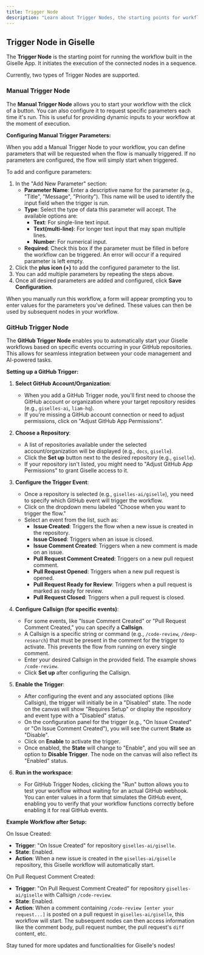 ```yaml
---
title: Trigger Node
description: "Learn about Trigger Nodes, the starting points for workflows in Giselle. Configure Manual Triggers with parameters or use GitHub Triggers to initiate your AI workflow sequences."
---
```


## Trigger Node in Giselle

The **Trigger Node** is the starting point for running the workflow built in the Giselle App. It initiates the execution of the connected nodes in a sequence.

Currently, two types of Trigger Nodes are supported.

### Manual Trigger Node

The **Manual Trigger Node** allows you to start your workflow with the click of a button. You can also configure it to request specific parameters each time it's run. This is useful for providing dynamic inputs to your workflow at the moment of execution.

**Configuring Manual Trigger Parameters:**

When you add a Manual Trigger Node to your workflow, you can define parameters that will be requested when the flow is manually triggered. If no parameters are configured, the flow will simply start when triggered.

To add and configure parameters:

1.  In the "Add New Parameter" section:
    *   **Parameter Name**: Enter a descriptive name for the parameter (e.g., "Title", "Message", "Priority"). This name will be used to identify the input field when the trigger is run.
    *   **Type**: Select the type of data this parameter will accept. The available options are:
        *   **Text**: For single-line text input.
        *   **Text(multi-line)**: For longer text input that may span multiple lines.
        *   **Number**: For numerical input.
    *   **Required**: Check this box if the parameter must be filled in before the workflow can be triggered. An error will occur if a required parameter is left empty.
2.  Click the **plus icon (+)** to add the configured parameter to the list.
3.  You can add multiple parameters by repeating the steps above.
4.  Once all desired parameters are added and configured, click **Save Configuration**.

When you manually run this workflow, a form will appear prompting you to enter values for the parameters you've defined. These values can then be used by subsequent nodes in your workflow.

### GitHub Trigger Node

The **GitHub Trigger Node** enables you to automatically start your Giselle workflows based on specific events occurring in your GitHub repositories. This allows for seamless integration between your code management and AI-powered tasks.

**Setting up a GitHub Trigger:**

1.  **Select GitHub Account/Organization**:
    *   When you add a GitHub Trigger node, you'll first need to choose the GitHub account or organization where your target repository resides (e.g., `giselles-ai`, `liam-hq`).
    *   If you're missing a GitHub account connection or need to adjust permissions, click on "Adjust GitHub App Permissions".

2.  **Choose a Repository**:
    *   A list of repositories available under the selected account/organization will be displayed (e.g., `docs`, `giselle`).
    *   Click the **Set up** button next to the desired repository (e.g., `giselle`).
    *   If your repository isn't listed, you might need to "Adjust GitHub App Permissions" to grant Giselle access to it.

3.  **Configure the Trigger Event**:
    *   Once a repository is selected (e.g., `giselles-ai/giselle`), you need to specify which GitHub event will trigger the workflow.
    *   Click on the dropdown menu labeled "Choose when you want to trigger the flow."
    *   Select an event from the list, such as:
        *   **Issue Created**: Triggers the flow when a new issue is created in the repository.
        *   **Issue Closed**: Triggers when an issue is closed.
        *   **Issue Comment Created**: Triggers when a new comment is made on an issue.
        *   **Pull Request Comment Created**: Triggers on a new pull request comment.
        *   **Pull Request Opened**: Triggers when a new pull request is opened.
        *   **Pull Request Ready for Review**: Triggers when a pull request is marked as ready for review.
        *   **Pull Request Closed**: Triggers when a pull request is closed.

4.  **Configure Callsign (for specific events)**:
    *   For some events, like "Issue Comment Created" or "Pull Request Comment Created," you can specify a **Callsign**.
    *   A Callsign is a specific string or command (e.g., `/code-review`, `/deep-research`) that must be present in the comment for the trigger to activate. This prevents the flow from running on every single comment.
    *   Enter your desired Callsign in the provided field. The example shows `/code-review`.
    *   Click **Set up** after configuring the Callsign.

5.  **Enable the Trigger**:
    *   After configuring the event and any associated options (like Callsign), the trigger will initially be in a "Disabled" state. The node on the canvas will show "Requires Setup" or display the repository and event type with a "Disabled" status.
    *   On the configuration panel for the trigger (e.g., "On Issue Created" or "On Issue Comment Created"), you will see the current **State** as "Disable".
    *   Click on **Enable** to activate the trigger.
    *   Once enabled, the **State** will change to "Enable", and you will see an option to **Disable Trigger**. The node on the canvas will also reflect its "Enabled" status.

6.  **Run in the workspace**:
    * For GitHub Trigger Nodes, clicking the "Run" button allows you to test your workflow without waiting for an actual GitHub webhook. You can enter values in a form that simulates the GitHub event, enabling you to verify that your workflow functions correctly before enabling it for real GitHub events.

**Example Workflow after Setup:**

On Issue Created:
*   **Trigger**: "On Issue Created" for repository `giselles-ai/giselle`.
*   **State**: Enabled.
*   **Action**: When a new issue is created in the `giselles-ai/giselle` repository, this Giselle workflow will automatically start.

On Pull Request Comment Created:
*   **Trigger**: "On Pull Request Comment Created" for repository `giselles-ai/giselle` with Callsign `/code-review`.
*   **State**: Enabled.
*   **Action**: When a comment containing `/code-review [enter your request...]` is posted on a pull request in `giselles-ai/giselle`, this workflow will start. The subsequent nodes can then access information like the comment body, pull request number, the pull request's `diff` content, etc.

Stay tuned for more updates and functionalities for Giselle's nodes!
